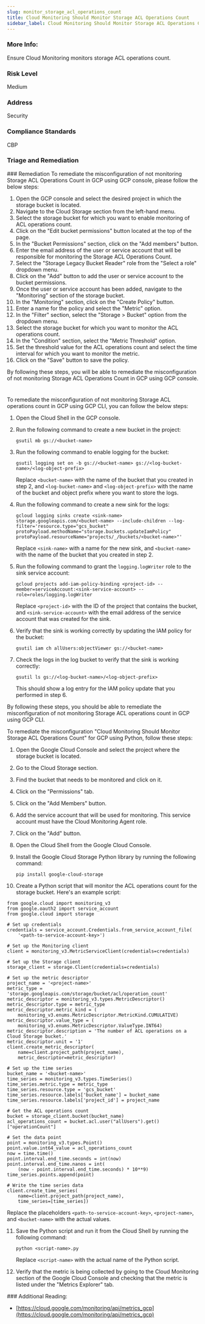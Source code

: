 ```yaml
---
slug: monitor_storage_acl_operations_count
title: Cloud Monitoring Should Monitor Storage ACL Operations Count
sidebar_label: Cloud Monitoring Should Monitor Storage ACL Operations Count
---
```


### More Info:

Ensure Cloud Monitoring monitors storage ACL operations count.

### Risk Level

Medium

### Address

Security

### Compliance Standards

CBP


### Triage and Remediation
<Tabs>
<Tab title='Remediation'>
### Remediation

<AccordionGroup>
<Accordion title='Using Console' defaultOpen='true'>
To remediate the misconfiguration of not monitoring Storage ACL Operations Count in GCP using GCP console, please follow the below steps:

1. Open the GCP console and select the desired project in which the storage bucket is located.
2. Navigate to the Cloud Storage section from the left-hand menu.
3. Select the storage bucket for which you want to enable monitoring of ACL operations count.
4. Click on the "Edit bucket permissions" button located at the top of the page.
5. In the "Bucket Permissions" section, click on the "Add members" button.
6. Enter the email address of the user or service account that will be responsible for monitoring the Storage ACL Operations Count.
7. Select the "Storage Legacy Bucket Reader" role from the "Select a role" dropdown menu.
8. Click on the "Add" button to add the user or service account to the bucket permissions.
9. Once the user or service account has been added, navigate to the "Monitoring" section of the storage bucket.
10. In the "Monitoring" section, click on the "Create Policy" button.
11. Enter a name for the policy and select the "Metric" option.
12. In the "Filter" section, select the "Storage > Bucket" option from the dropdown menu.
13. Select the storage bucket for which you want to monitor the ACL operations count.
14. In the "Condition" section, select the "Metric Threshold" option.
15. Set the threshold value for the ACL operations count and select the time interval for which you want to monitor the metric.
16. Click on the "Save" button to save the policy.

By following these steps, you will be able to remediate the misconfiguration of not monitoring Storage ACL Operations Count in GCP using GCP console.

#
</Accordion>

<Accordion title='Using CLI'>
To remediate the misconfiguration of not monitoring Storage ACL operations count in GCP using GCP CLI, you can follow the below steps:

1. Open the Cloud Shell in the GCP console.

2. Run the following command to create a new bucket in the project:

   ```
   gsutil mb gs://<bucket-name>
   ```

3. Run the following command to enable logging for the bucket:

   ```
   gsutil logging set on -b gs://<bucket-name> gs://<log-bucket-name>/<log-object-prefix>
   ```

   Replace `<bucket-name>` with the name of the bucket that you created in step 2, and `<log-bucket-name>` and `<log-object-prefix>` with the name of the bucket and object prefix where you want to store the logs.

4. Run the following command to create a new sink for the logs:

   ```
   gcloud logging sinks create <sink-name> storage.googleapis.com/<bucket-name> --include-children --log-filter='resource.type="gcs_bucket" protoPayload.methodName="storage.buckets.updateIamPolicy" protoPayload.resourceName="projects/_/buckets/<bucket-name>"'
   ```

   Replace `<sink-name>` with a name for the new sink, and `<bucket-name>` with the name of the bucket that you created in step 2.

5. Run the following command to grant the `logging.logWriter` role to the sink service account:

   ```
   gcloud projects add-iam-policy-binding <project-id> --member=serviceAccount:<sink-service-account> --role=roles/logging.logWriter
   ```

   Replace `<project-id>` with the ID of the project that contains the bucket, and `<sink-service-account>` with the email address of the service account that was created for the sink.

6. Verify that the sink is working correctly by updating the IAM policy for the bucket:

   ```
   gsutil iam ch allUsers:objectViewer gs://<bucket-name>
   ```

7. Check the logs in the log bucket to verify that the sink is working correctly:

   ```
   gsutil ls gs://<log-bucket-name>/<log-object-prefix>
   ```

   This should show a log entry for the IAM policy update that you performed in step 6.

By following these steps, you should be able to remediate the misconfiguration of not monitoring Storage ACL operations count in GCP using GCP CLI.
</Accordion>

<Accordion title='Using Python'>
To remediate the misconfiguration "Cloud Monitoring Should Monitor Storage ACL Operations Count" for GCP using Python, follow these steps:

1. Open the Google Cloud Console and select the project where the storage bucket is located.

2. Go to the Cloud Storage section.

3. Find the bucket that needs to be monitored and click on it.

4. Click on the "Permissions" tab.

5. Click on the "Add Members" button.

6. Add the service account that will be used for monitoring. This service account must have the Cloud Monitoring Agent role.

7. Click on the "Add" button.

8. Open the Cloud Shell from the Google Cloud Console.

9. Install the Google Cloud Storage Python library by running the following command:

   ```
   pip install google-cloud-storage
   ```

10. Create a Python script that will monitor the ACL operations count for the storage bucket. Here's an example script:

   ```
   from google.cloud import monitoring_v3
   from google.oauth2 import service_account
   from google.cloud import storage

   # Set up credentials
   credentials = service_account.Credentials.from_service_account_file(
       '<path-to-service-account-key>')

   # Set up the Monitoring client
   client = monitoring_v3.MetricServiceClient(credentials=credentials)

   # Set up the Storage client
   storage_client = storage.Client(credentials=credentials)

   # Set up the metric descriptor
   project_name = '<project-name>'
   metric_type = 'storage.googleapis.com/storage/bucket/acl/operation_count'
   metric_descriptor = monitoring_v3.types.MetricDescriptor()
   metric_descriptor.type = metric_type
   metric_descriptor.metric_kind = (
       monitoring_v3.enums.MetricDescriptor.MetricKind.CUMULATIVE)
   metric_descriptor.value_type = (
       monitoring_v3.enums.MetricDescriptor.ValueType.INT64)
   metric_descriptor.description = 'The number of ACL operations on a Cloud Storage bucket.'
   metric_descriptor.unit = '1'
   client.create_metric_descriptor(
       name=client.project_path(project_name),
       metric_descriptor=metric_descriptor)

   # Set up the time series
   bucket_name = '<bucket-name>'
   time_series = monitoring_v3.types.TimeSeries()
   time_series.metric.type = metric_type
   time_series.resource.type = 'gcs_bucket'
   time_series.resource.labels['bucket_name'] = bucket_name
   time_series.resource.labels['project_id'] = project_name

   # Get the ACL operations count
   bucket = storage_client.bucket(bucket_name)
   acl_operations_count = bucket.acl.user("allUsers").get()["operationCount"]

   # Set the data point
   point = monitoring_v3.types.Point()
   point.value.int64_value = acl_operations_count
   now = time.time()
   point.interval.end_time.seconds = int(now)
   point.interval.end_time.nanos = int(
       (now - point.interval.end_time.seconds) * 10**9)
   time_series.points.append(point)

   # Write the time series data
   client.create_time_series(
       name=client.project_path(project_name),
       time_series=[time_series])
   ```

   Replace the placeholders `<path-to-service-account-key>`, `<project-name>`, and `<bucket-name>` with the actual values.

11. Save the Python script and run it from the Cloud Shell by running the following command:

    ```
    python <script-name>.py
    ```

    Replace `<script-name>` with the actual name of the Python script.

12. Verify that the metric is being collected by going to the Cloud Monitoring section of the Google Cloud Console and checking that the metric is listed under the "Metrics Explorer" tab.
</Accordion>

</AccordionGroup>
</Tab>
</Tabs>
### Additional Reading:

- [https://cloud.google.com/monitoring/api/metrics_gcp](https://cloud.google.com/monitoring/api/metrics_gcp) 

